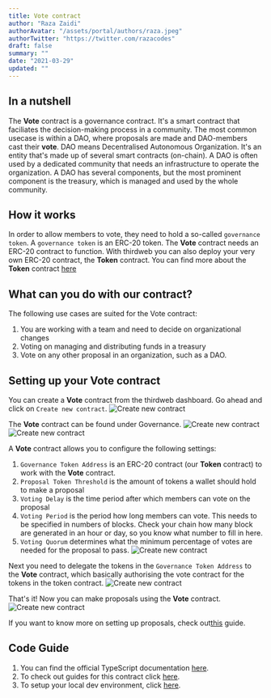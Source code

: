 ```yaml
---
title: Vote contract
author: "Raza Zaidi"
authorAvatar: "/assets/portal/authors/raza.jpeg"
authorTwitter: "https://twitter.com/razacodes"
draft: false
summary: ""
date: "2021-03-29"
updated: ""
---
```


## In a nutshell

The **Vote** contract is a governance contract. It's a smart contract that faciliates the decision-making process in a community. 
The most common usecase is within a DAO, where proposals are made and DAO-members cast their **vote**. DAO means Decentralised Autonomous Organization.
It's an entity that's made up of several smart contracts (on-chain). A DAO is often used by a dedicated community that needs an infrastructure to operate the organization.
A DAO has several components, but the most prominent component is the treasury, which is managed and used by the whole community.

## How it works

In order to allow members to vote, they need to hold a so-called `governance token`. A `governance token` is an ERC-20 token. 
The **Vote** contract needs an ERC-20 contract to function. With thirdweb you can also deploy your very own ERC-20 contract, the **Token** contract.
You can find more about the **Token** contract [here](/contracts/token)


## What can you do with our contract?

The following use cases are suited for the Vote contract:

1. You are working with a team and need to decide on organizational changes
2. Voting on managing and distributing funds in a treasury
3. Vote on any other proposal in an organization, such as a DAO.

## Setting up your Vote contract

You can create a **Vote** contract from the thirdweb dashboard. Go ahead and click on `Create new contract`.
![Create new contract](/assets/portal/contracts/vote/1_create_contract.png)

The **Vote** contract can be found under Governance.
![Create new contract](/assets/portal/contracts/vote/2_select_governance.png)
![Create new contract](/assets/portal/contracts/vote/3_select_vote.png)

A **Vote** contract allows you to configure the following settings:
1. `Governance Token Address` is an ERC-20 contract (our **Token** contract) to work with the **Vote** contract.
2. `Proposal Token Threshold` is the amount of tokens a wallet should hold to make a proposal
3. `Voting Delay` is the time period after which members can vote on the proposal
4. `Voting Period` is the period how long members can vote. This needs to be specified in numbers of blocks. Check your chain how many block are generated in an hour or day, so you know what number to fill in here.
5. `Voting Quorum` determines what the minimum percentage of votes are needed for the proposal to pass.
![Create new contract](/assets/portal/contracts/vote/4_vote_settings.png)

Next you need to delegate the tokens in the `Governance Token Address` to the **Vote** contract, which basically authorising the vote contract for the tokens in the token contract.
![Create new contract](/assets/portal/contracts/vote/5_delegate.png)

That's it! Now you can make proposals using the **Vote** contract.
![Create new contract](/assets/portal/contracts/vote/6_create_proposal.png)

If you want to know more on setting up proposals, check out[this](/guides/build-treasury-and-governance-for-your-dao) guide.

## Code Guide
1. You can find the official TypeScript documentation [here](https://docs.thirdweb.com/typescript/sdk.vote).
2. To check out guides for this contract click [here](/guides/vote).
3. To setup your local dev environment, click [here](/guides/sdk-guide).

<MdxNavigation>
  <MdxNavigationItem
    href="/contracts/split"
    title="Split"
  />
  <MdxNavigationItem 
    href="/guides" 
    title="Developer Guides" 
    next 
  />
</MdxNavigation>
